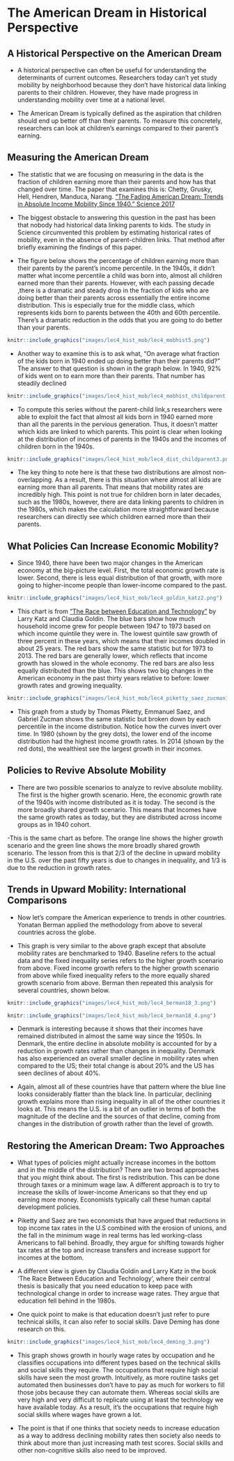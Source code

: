 # The American Dream in Historical Perspective {#lec4_mob-hist-int}

## A Historical Perspective on the American Dream

- A historical perspective can often be useful for understanding the determinants of current outcomes. Researchers today can’t yet study mobility by neighborhood because they don’t have historical data linking parents to their children. However, they have made progress in understanding mobility over time at a national level. 

- The American Dream is typically defined as the aspiration that children should end up better off than their parents. To measure this concretely, researchers can look at children’s earnings compared to their parent’s earning. 

## Measuring the American Dream

- The statistic that we are focusing on measuring in the data is the fraction of children earning more than their parents and how has that changed over time. The paper that examines this is: Chetty, Grusky, Hell, Hendren, Manduca, Narang. [“The Fading American Dream: Trends in Absolute Income Mobility Since 1940.” Science 2017](https://www.science.org/doi/10.1126/science.aal4617)

-	The biggest obstacle to answering this question in the past has been that nobody had historical data linking parents to kids. The study in Science circumvented this problem by estimating historical rates of mobility, even in the absence of parent-children links. That method after briefly examining the findings of this paper.  

-	The figure below shows the percentage of children earning more than their parents by the parent’s income percentile. In the 1940s, it didn’t matter what income percentile a child was born into, almost all children earned more than their parents. However, with each passing decade ,there is a dramatic and steady drop in the fraction of kids who are doing better than their parents across essentially the entire income distribution. This is especially true for the middle class, which represents kids born to parents between the 40th and 60th percentile. There’s a dramatic reduction in the odds that you are going to do better than your parents. 


```r
knitr::include_graphics("images/lec4_hist_mob/lec4_mobhist5.png")
```

-	Another way to examine this is to ask what, “On average what fraction of the kids born in 1940 ended up doing better than their parents did?” The answer to that question is shown in the graph below. In 1940, 92% of kids went on to earn more than their parents. That number has steadily declined

```r
knitr::include_graphics("images/lec4_hist_mob/lec4_mobhist_childparent.png")
```

- To compute this series without the parent-child link,s researchers were able to exploit the fact that almost all kids born in 1940 earned more than all the parents in the pervious generation. Thus, it doesn’t matter which kids are linked to which parents. This point is clear when looking at the distribution of incomes of parents in the 1940s and the incomes of children born in the 1940s. 

```r
knitr::include_graphics("images/lec4_hist_mob/lec4_dist_childparent3.png")
```

-	The key thing to note here is that these two distributions are almost non-overlapping. As a result, there is this situation where almost all kids are earning more than all parents. That means that mobility rates are incredibly high.  This point is not true for children born in later decades, such as the 1980s, however, there are data linking parents to children in the 1980s, which makes the calculation more straightforward because researchers can directly see which children earned more than their parents. 

## What Policies Can Increase Economic Mobility?

- Since 1940, there have been two major changes in the American economy at the big-picture level. First, the total economic growth rate is lower. Second, there is less equal distribution of that growth, with more going to higher-income people than lower-income compared to the past. 

```r
knitr::include_graphics("images/lec4_hist_mob/lec4_goldin_katz2.png")
```

- This chart is from [“The Race between Education and Technology”](https://www.hup.harvard.edu/catalog.php?content=reviews&isbn=9780674035300) by Larry Katz and Claudia Goldin. The blue bars show how much household income grew for people between 1947 to 1973 based on which income quintile they were in. The lowest quintile saw growth of three percent in these years, which means that their incomes doubled in about 25 years. The red bars show the same statistic but for 1973 to 2013. The red bars are generally lower, which reflects that income growth has slowed in the whole economy. The red bars are also less equally distributed than the blue. This shows two big changes in the American economy in the past thirty years relative to before: lower growth rates and growing inequality.

```r
knitr::include_graphics("images/lec4_hist_mob/lec4_piketty_saez_zucman17.png")
```

- This graph from a study by Thomas Piketty, Emmanuel Saez, and Gabriel Zucman shows the same statistic but broken down by each percentile in the income distribution. Notice how the curves invert over time. In 1980 (shown by the grey dots), the lower end of the income distribution had the highest income growth rates. In 2014 (shown by the red dots), the wealthiest see the largest growth in their incomes. 

## Policies to Revive Absolute Mobility

-	There are two possible scenarios to analyze to revive absolute mobility. The first is the higher growth scenario. Here, the economic growth rate of the 1940s with income distributed as it is today. The second is the more broadly shared growth scenario. This means that Incomes have the same growth rates as today, but they are distributed across income groups as in 1940 cohort.

-This is the same chart as before. The orange line shows the higher growth scenario and the green line shows the more broadly shared growth scenario. The lesson from this is that 2/3 of the decline in upward mobility in the U.S. over the past fifty years is due to changes in inequality, and 1/3 is due to the reduction in growth rates. 

## Trends in Upward Mobility: International Comparisons

-	Now let’s compare the American experience to trends in other countries. Yonatan Berman applied the methodology from above to several countries across the globe. 

-	This graph is very similar to the above graph except that absolute mobility rates are benchmarked to 1940. Baseline refers to the actual data and the fixed inequality series refers to the higher growth scenario from above. Fixed income growth refers to the higher growth scenario from above while fixed inequality refers to the more equally shared growth scenario from above. Berman then repeated this analysis for several countries, shown below. 

```r
knitr::include_graphics("images/lec4_hist_mob/lec4_berman18_3.png")
```

```r
knitr::include_graphics("images/lec4_hist_mob/lec4_berman18_4.png")
```

- Denmark is interesting because it shows that their incomes have remained distributed in almost the same way since the 1950s. In Denmark, the entire decline in absolute mobility is accounted for by a reduction in growth rates rather than changes in inequality. Denmark has also experienced an overall smaller decline in mobility rates when compared to the US; their total change is about 20% and the US has seen declines of about 40%. 

-	Again, almost all of these countries have that pattern where the blue line looks considerably flatter than the black line. In particular, declining growth explains more than rising inequality in all of the other countries it looks at. This means the U.S. is a bit of an outlier in terms of both the magnitude of the decline and the sources of that decline, coming from changes in the distribution of growth rather than the level of growth. 

## Restoring the American Dream: Two Approaches

-	What types of policies might actually increase incomes in the bottom and in the middle of the distribution? There are two broad approaches that you might think about. The first is redistribution. This can be done through taxes or a minimum wage law. A different approach is to try to increase the skills of lower-income Americans so that they end up earning more money. Economists typically call these human capital development policies. 

-	Piketty and Saez are two economists that have argued that reductions in top income tax rates in the U.S combined with the erosion of unions, and the fall in the minimum wage in real terms has led working-class Americans to fall behind. Broadly, they argue for shifting towards higher tax rates at the top and increase transfers and increase support for incomes at the bottom. 

-	A different view is given by Claudia Goldin and Larry Katz in the book 'The Race Between Education and Technology', where their central thesis is basically that you need education to keep pace with technological change in order to increase wage rates. They argue that education fell behind in the 1980s. 

-	One quick point to make is that education doesn’t just refer to pure technical skills, it can also refer to social skills. Dave Deming has done research on this. 

```r
knitr::include_graphics("images/lec4_hist_mob/lec4_deming_3.png")
```

-	This graph shows growth in hourly wage rates by occupation and he classifies occupations into different types based on the technical skills and social skills they require. The occupations that require high social skills have seen the most growth. Intuitively, as more routine tasks get automated then businesses don’t have to pay as much for workers to fill those jobs because they can automate them. Whereas social skills are very high and very difficult to replicate using at least the technology we have available today. As a result, it's the occupations that require high social skills where wages have grown a lot. 

-	The point is that if one thinks that society needs to increase education as a way to address declining mobility rates then society also needs to think about more than just increasing math test scores. Social skills and other non-cognitive skills also need to be improved.

